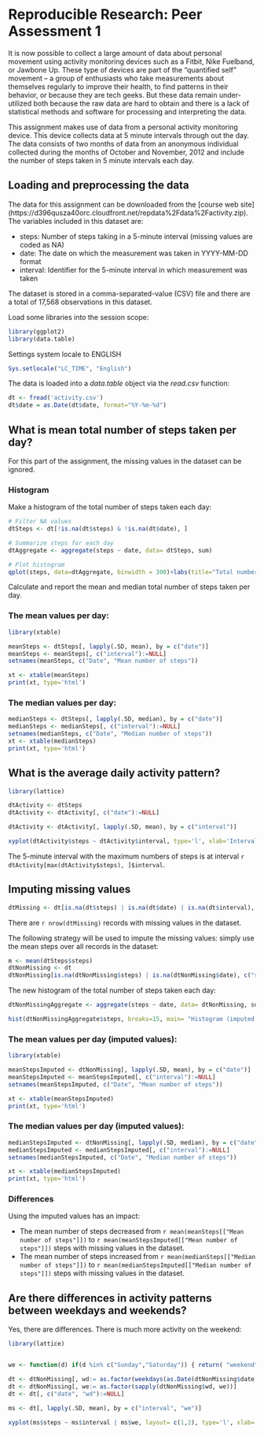 
# Reproducible Research: Peer Assessment 1

It is now possible to collect a large amount of data about personal movement using activity monitoring devices such as a Fitbit, Nike Fuelband, or Jawbone Up. These type of devices are part of the “quantified self” movement – a group of enthusiasts who take measurements about themselves regularly to improve their health, to find patterns in their behavior, or because they are tech geeks. But these data remain under-utilized both because the raw data are hard to obtain and there is a lack of statistical methods and software for processing and interpreting the data.

This assignment makes use of data from a personal activity monitoring device. This device collects data at 5 minute intervals through out the day. The data consists of two months of data from an anonymous individual collected during the months of October and November, 2012 and include the number of steps taken in 5 minute intervals each day.


## Loading and preprocessing the data

The data for this assignment can be downloaded from the [course web site]
(https://d396qusza40orc.cloudfront.net/repdata%2Fdata%2Factivity.zip). 
The variables included in this dataset are:

* steps: Number of steps taking in a 5-minute interval (missing values are coded as NA)
* date: The date on which the measurement was taken in YYYY-MM-DD format
* interval: Identifier for the 5-minute interval in which measurement was taken

The dataset is stored in a comma-separated-value (CSV) file and there are a total
of 17,568 observations in this dataset. 

Load some libraries into the session scope:
```{r, echo=TRUE}
library(ggplot2)
library(data.table)
```


Settings system locale to ENGLISH 
```{r, echo=TRUE}
Sys.setlocale("LC_TIME", "English")
```


The data is loaded into a *data.table* object via the *read.csv* function:
```{r, echo=TRUE}
dt <- fread('activity.csv')
dt$date = as.Date(dt$date, format="%Y-%m-%d")
```


## What is mean total number of steps taken per day?

For this part of the assignment, the missing values in the dataset can be ignored.

### Histogram

Make a histogram of the total number of steps taken each day:

```{r, echo=TRUE}
# Filter NA values
dtSteps <- dt[!is.na(dt$steps) & !is.na(dt$date), ]

# Summarize steps for each day
dtAggregate <- aggregate(steps ~ date, data= dtSteps, sum)

# Plot histogram
qplot(steps, data=dtAggregate, binwidth = 300)+labs(title="Total number of steps", x="Number of Steps", y="Number of Days")
```

Calculate and report the mean and median total number of steps taken per day.

### The mean values per day: 

```{r, echo=TRUE, results='asis'}
library(xtable)

meanSteps <- dtSteps[, lapply(.SD, mean), by = c("date")]
meanSteps <- meanSteps[, c("interval"):=NULL]
setnames(meanSteps, c("Date", "Mean number of steps"))

xt <- xtable(meanSteps)
print(xt, type='html')
```

### The median values per day: 

```{r, echo=TRUE, results='asis'}
medianSteps <- dtSteps[, lapply(.SD, median), by = c("date")]
medianSteps <- medianSteps[, c("interval"):=NULL]
setnames(medianSteps, c("Date", "Median number of steps"))
xt <- xtable(medianSteps)
print(xt, type='html')
```


## What is the average daily activity pattern?

```{r, echo=TRUE}
library(lattice)

dtActivity <- dtSteps
dtActivity <- dtActivity[, c("date"):=NULL]

dtActivity <- dtActivity[, lapply(.SD, mean), by = c("interval")]

xyplot(dtActivity$steps ~ dtActivity$interval, type='l', xlab='Interval', ylab='Number of steps')
```

The 5-minute interval with the maximum numbers of steps is at interval `r dtActivity[max(dtActivity$steps), ]$interval`.



## Imputing missing values

```{r, echo=TRUE}
dtMissing <- dt[is.na(dt$steps) | is.na(dt$date) | is.na(dt$interval), ]
```

There are `r nrow(dtMissing)` records with missing values in the dataset.

The following strategy will be used to impute the missing values: simply use the
mean steps over all records in the dataset:

```{r, echo=TRUE}
m <- mean(dtSteps$steps)
dtNonMissing <- dt
dtNonMissing[is.na(dtNonMissing$steps) | is.na(dtNonMissing$date), c("steps")] <- as.integer(m)
```

The new histogram of the total number of steps taken each day:

```{r, echo=TRUE}
dtNonMissingAggregate <- aggregate(steps ~ date, data= dtNonMissing, sum)

hist(dtNonMissingAggregate$steps, breaks=15, main= "Histogram (imputed values)", xlab= "Steps")
```

### The mean values per day  (imputed values): 

```{r, echo=TRUE, results='asis'}
library(xtable)

meanStepsImputed <- dtNonMissing[, lapply(.SD, mean), by = c("date")]
meanStepsImputed <- meanStepsImputed[, c("interval"):=NULL]
setnames(meanStepsImputed, c("Date", "Mean number of steps"))

xt <- xtable(meanStepsImputed)
print(xt, type='html')
```

### The median values per day (imputed values): 

```{r, echo=TRUE, results='asis'}
medianStepsImputed <- dtNonMissing[, lapply(.SD, median), by = c("date")]
medianStepsImputed <- medianStepsImputed[, c("interval"):=NULL]
setnames(medianStepsImputed, c("Date", "Median number of steps"))

xt <- xtable(medianStepsImputed)
print(xt, type='html')
```

### Differences

Using the imputed values has an impact: 

* The mean number of steps decreased from
`r mean(meanSteps[["Mean number of steps"]])` to `r mean(meanStepsImputed[["Mean number of steps"]])` steps with missing values in the dataset. 
* The mean number of steps increased from
`r mean(medianSteps[["Median number of steps"]])` to `r mean(medianStepsImputed[["Median number of steps"]])` steps with missing values in the dataset. 

## Are there differences in activity patterns between weekdays and weekends?


Yes, there are differences. There is much more activity on the weekend:

```{r, echo=TRUE}
library(lattice)


we <- function(d) if(d %in% c("Sunday","Saturday")) { return( "weekend") } else {return ("weekday")}

dt <- dtNonMissing[, wd:= as.factor(weekdays(as.Date(dtNonMissing$date, format="%Y-%m-%d"))) ]
dt <- dtNonMissing[, we:= as.factor(sapply(dtNonMissing$wd, we))]
dt <- dt[, c("date", "wd"):=NULL]

ms <- dt[, lapply(.SD, mean), by = c("interval", "we")]

xyplot(ms$steps ~ ms$interval | ms$we, layout= c(1,2), type='l', xlab='Interval', ylab='Number of steps')
```